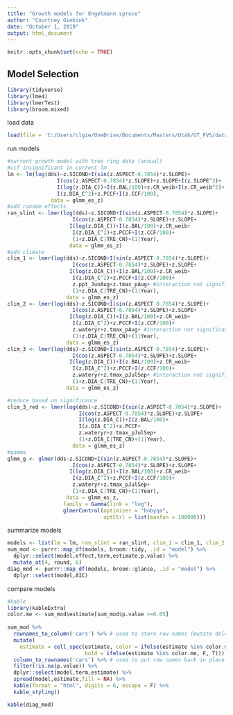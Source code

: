 ```yaml
---
title: "Growth models for Engelmann spruce"
author: "Courtney Giebink"
date: "October 1, 2019"
output: html_document
---
```


```r
knitr::opts_chunk$set(echo = TRUE)
```

## Model Selection

```r
library(tidyverse)
library(lme4)
library(lmerTest)
library(broom.mixed)
```

load data
```r
load(file = 'C:/Users/clgie/OneDrive/Documents/Masters/Utah/UT_FVS/data/formatted/glmm_es_z')
```

run models
```r
#current growth model with tree ring data (annual)
#ccf insignificant in current lm
lm <- lm(log(dds)~z.SICOND+I(sin(z.ASPECT-0.7854)*z.SLOPE)+
                I(cos(z.ASPECT-0.7854)*z.SLOPE)+z.SLOPE+I(z.SLOPE^2)+
                I(log(z.DIA_C))+I(z.BAL/100)+z.CR_weib+I(z.CR_weib^2)+
                I(z.DIA_C^2)+z.PCCF+I(z.CCF/100),
              data = glmm_es_z)
#add random effects
ran_slint <- lmer(log(dds)~z.SICOND+I(sin(z.ASPECT-0.7854)*z.SLOPE)+
                     I(cos(z.ASPECT-0.7854)*z.SLOPE)+z.SLOPE+
                    I(log(z.DIA_C))+I(z.BAL/100)+z.CR_weib+
                     I(z.DIA_C^2)+z.PCCF+I(z.CCF/100)+
                     (1+z.DIA_C|TRE_CN)+(1|Year),
                    data = glmm_es_z)
#add climate
clim_1 <- lmer(log(dds)~z.SICOND+I(sin(z.ASPECT-0.7854)*z.SLOPE)+
                     I(cos(z.ASPECT-0.7854)*z.SLOPE)+z.SLOPE+
                    I(log(z.DIA_C))+I(z.BAL/100)+z.CR_weib+
                     I(z.DIA_C^2)+z.PCCF+I(z.CCF/100)+
                     z.ppt_JunAug+z.tmax_pAug+ #interaction not significant
                     (1+z.DIA_C|TRE_CN)+(1|Year),
                   data = glmm_es_z)
clim_2 <- lmer(log(dds)~z.SICOND+I(sin(z.ASPECT-0.7854)*z.SLOPE)+
                     I(cos(z.ASPECT-0.7854)*z.SLOPE)+z.SLOPE+
                    I(log(z.DIA_C))+I(z.BAL/100)+z.CR_weib+
                     I(z.DIA_C^2)+z.PCCF+I(z.CCF/100)+
                     z.wateryr+z.tmax_pAug+ #interaction not significant
                     (1+z.DIA_C|TRE_CN)+(1|Year),
                   data = glmm_es_z)
clim_3 <- lmer(log(dds)~z.SICOND+I(sin(z.ASPECT-0.7854)*z.SLOPE)+
                     I(cos(z.ASPECT-0.7854)*z.SLOPE)+z.SLOPE+
                    I(log(z.DIA_C))+I(z.BAL/100)+z.CR_weib+
                     I(z.DIA_C^2)+z.PCCF+I(z.CCF/100)+
                     z.wateryr+z.tmax_pJulSep+ #interaction not significant
                     (1+z.DIA_C|TRE_CN)+(1|Year),
                   data = glmm_es_z)

#reduce based on significance
clim_3_red <- lmer(log(dds)~z.SICOND+I(sin(z.ASPECT-0.7854)*z.SLOPE)+
                       I(cos(z.ASPECT-0.7854)*z.SLOPE)+z.SLOPE+
                       I(log(z.DIA_C))+I(z.BAL/100)+
                       I(z.DIA_C^2)+z.PCCF+
                       z.wateryr+z.tmax_pJulSep+
                       (1+z.DIA_C|TRE_CN)+(1|Year),
                     data = glmm_es_z)
#gamma
glmm_g <- glmer(dds~z.SICOND+I(sin(z.ASPECT-0.7854)*z.SLOPE)+
                     I(cos(z.ASPECT-0.7854)*z.SLOPE)+z.SLOPE+
                    I(log(z.DIA_C))+I(z.BAL/100)+z.CR_weib+
                     I(z.DIA_C^2)+z.PCCF+I(z.CCF/100)+
                     z.wateryr+z.tmax_pJulSep+
                     (1+z.DIA_C|TRE_CN)+(1|Year),
                   data = glmm_es_z,
                  family = Gamma(link = "log"),
                  glmerControl(optimizer = "bobyqa", 
                               optCtrl = list(maxfun = 100000)))
```

summarize models
```r
models <- list(lm = lm, ran_slint = ran_slint, clim_1 = clim_1, clim_2 = clim_2, clim_3 = clim_3, clim_3_red = clim_3_red, glmm_g = glmm_g)
sum_mod <- purrr::map_df(models, broom::tidy, .id = "model") %>%
  dplyr::select(model,effect,term,estimate,p.value) %>%
  mutate_at(4, round, 6)
diag_mod <- purrr::map_df(models, broom::glance, .id = "model") %>%
  dplyr::select(model,AIC)
```

compare models

```r
#kable
library(kableExtra)
color.me <- sum_mod$estimate[sum_mod$p.value >=0.05]
    
sum_mod %>%
  rownames_to_column('cars') %>% # used to store row names (mutate deletes them)
  mutate(
    estimate = cell_spec(estimate, color = ifelse(estimate %in% color.me, "gray", "black"),
                         bold = ifelse(estimate %in% color.me, F, T))) %>%
  column_to_rownames('cars') %>% # used to put row names back in place
  filter(!is.na(p.value)) %>%
  dplyr::select(model,term,estimate) %>%
  spread(model,estimate,fill = NA) %>%
  kable(format = "html", digits = 6, escape = F) %>%
  kable_styling()
```

```r
kable(diag_mod)
```